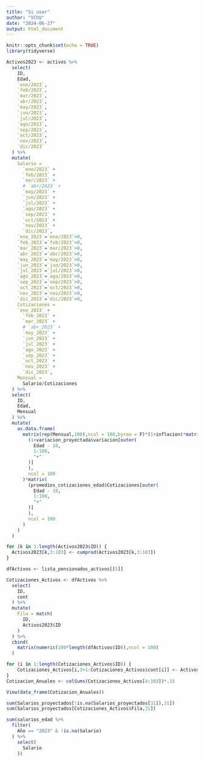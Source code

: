```yaml
---
title: "Si usar"
author: "VChU"
date: "2024-06-27"
output: html_document
---
```


```r
knitr::opts_chunk$set(echo = TRUE)
library(tidyverse)
```


```r
Activos2023 <- activos %>% 
  select(
    ID,
    Edad,
    `ene/2023`,
    `feb/2023`,
    `mar/2023`,
    `abr/2023`,
    `may/2023`,
    `jun/2023`,
    `jul/2023`,
    `ago/2023`,
    `sep/2023`,
    `oct/2023`,
    `nov/2023`,
    `dic/2023`
  ) %>% 
  mutate(
    Salario =
      `ene/2023` +
      `feb/2023` +
      `mar/2023` +
      # `abr/2023` +
      `may/2023` +
      `jun/2023` +
      `jul/2023` +
      `ago/2023` +
      `sep/2023` +
      `oct/2023` +
      `nov/2023` +
      `dic/2023`,
    `ene_2023`=`ene/2023`>0,
    `feb_2023`=`feb/2023`>0,
    `mar_2023`=`mar/2023`>0,
    `abr_2023`=`abr/2023`>0,
    `may_2023`=`may/2023`>0,
    `jun_2023`=`jun/2023`>0,
    `jul_2023`=`jul/2023`>0,
    `ago_2023`=`ago/2023`>0,
    `sep_2023`=`sep/2023`>0,
    `oct_2023`=`oct/2023`>0,
    `nov_2023`=`nov/2023`>0,
    `dic_2023`=`dic/2023`>0,
    Cotizaciones =
    `ene_2023` +
      `feb_2023` +
      `mar_2023` +
      # `abr_2023` +
      `may_2023` +
      `jun_2023` +
      `jul_2023` +
      `ago_2023` +
      `sep_2023` +
      `oct_2023` +
      `nov_2023` +
      `dic_2023`,
    Mensual =
      Salario/Cotizaciones
  ) %>% 
  select(
    ID,
    Edad,
    Mensual
  ) %>% 
  mutate(
    as.data.frame(
      matrix(rep(Mensual,100),ncol = 100,byrow = F)*(1+inflacion)*matrix(
        (1+variacion_proyectada$variacion[outer(
          Edad - 18,
          1:100,
          "+"
        )]
        ),
        ncol = 100
      )*matrix(
        (promedios_cotizaciones_edad$Cotizaciones[outer(
          Edad - 18,
          1:100,
          "+"
        )]
        ),
        ncol = 100
      )
    )
  )

for (k in 1:length(Activos2023$ID)) {
  Activos2023[k,3:103] <- cumprod(Activos2023[k,3:103])
}

```

```r
dfActivos <- lista_pensionados_activos[[5]]

Cotizaciones_Activos <- dfActivos %>% 
  select(
    ID,
    cont
  ) %>% 
  mutate(
    Fila = match(
      ID,
      Activos2023$ID
    )
  ) %>% 
  cbind(
    matrix(numeric(100*length(dfActivos$ID)),ncol = 100)
  )

for (i in 1:length(Cotizaciones_Activos$ID)) {
    Cotizaciones_Activos[i,3+1:Cotizaciones_Activos$cont[i]] <- Activos2023[Cotizaciones_Activos$Fila[i],3 + 1:Cotizaciones_Activos$cont[i]]
}
Cotizacion_Anuales <- colSums(Cotizaciones_Activos[4:103])*.15

View(data_frame(Cotizacion_Anuales))
```

```r
sum(Salarios_proyectados[!is.na(Salarios_proyectados[31]),31])
sum(Salarios_proyectados[Cotizaciones_Activos$Fila,31])
```

```r
sum(salarios_edad %>% 
  filter(
    Año == "2023" & !is.na(Salario)
  ) %>% 
    select(
      Salario
    ))
```


